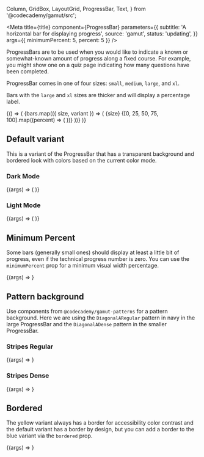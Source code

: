  Column,
  GridBox,
  LayoutGrid,
  ProgressBar,
  Text,
} from '@codecademy/gamut/src';


<Meta
  title={title}
  component={ProgressBar}
  parameters={{
    subtitle: 'A horizontal bar for displaying progress',
    source: 'gamut',
    status: 'updating',
  }}
  args={{ minimumPercent: 5, percent: 5 }}
/>

ProgressBars are to be used when you would like to indicate a known or
somewhat-known amount of progress along a fixed course. For example, you
might show one on a quiz page indicating how many questions have been
completed.

ProgressBar comes in one of four sizes: `small`, `medium`, `large`, and `xl`.

Bars with the `large` and `xl` sizes are thicker and will display a
percentage label.

<Canvas>
  <Story name="ProgressBar">
    {() => (
      <LayoutGrid gap={16}>
        {bars.map(({ size, variant }) => (
          <Column key={[size, variant].join()} size={{ md: 6, lg: 3 }}>
            <Text variant="title-sm" textTransform="capitalize">
              {size}
            </Text>
            {[0, 25, 50, 75, 100].map((percent) => (
              <GridBox alignContent="center" height={48}>
                <ProgressBar size={size} percent={percent} variant={variant} />
              </GridBox>
            ))}
          </Column>
        ))}
      </LayoutGrid>
    )}
  </Story>
</Canvas>

<PropsTable story="ProgressBar" />

## Default variant

This is a variant of the ProgressBar that has a transparent background and bordered look with colors based on the current color mode.

### Dark Mode

<Canvas column={2}>
  <Story
    name="Dark Mode"
    args={{
      percent: 50,
      variant: 'default',
    }}
  >
    {(args) => (
      <Background bg="navy" p={32}>
        <ProgressBar {...args} />
      </Background>
    )}
  </Story>
</Canvas>

### Light Mode

<Canvas column={2}>
  <Story
    name="Light Mode"
    args={{
      percent: 42,
      variant: 'default',
      size: 'large',
    }}
  >
    {(args) => (
      <Background bg="palePink" p={32}>
        <ProgressBar {...args} />
      </Background>
    )}
  </Story>
</Canvas>

## Minimum Percent

Some bars (generally small ones) should display at least a little bit of
progress, even if the technical progress number is zero. You can use the
`minimumPercent` prop for a minimum visual width percentage.

<Canvas>
  <Story name="Minimum Percentage">{(args) => <ProgressBar {...args} />}</Story>
</Canvas>

## Pattern background

Use components from `@codecademy/gamut-patterns` for a pattern background.
Here we are using the `DiagonalARegular` pattern in navy in the large ProgressBar and the `DiagonalADense` pattern in the smaller ProgressBar.

### Stripes Regular

<Canvas column={2}>
  <Story
    name="Stripes - Regular"
    args={{
      pattern: DiagonalARegular,
      size: 'large',
      percent: 50,
      variant: 'yellow',
    }}
  >
    {(args) => <ProgressBar {...args} />}
  </Story>
</Canvas>

### Stripes Dense

<Canvas>
  <Story
    name="Stripes - Dense"
    args={{
      size: 'medium',
      pattern: DiagonalADense,
      percent: 33,
      variant: 'blue',
    }}
  >
    {(args) => <ProgressBar {...args} />}
  </Story>
</Canvas>

## Bordered

The yellow variant always has a border for accessibility color contrast and the default variant has a border by design, but you can add a border to the blue variant via the `bordered` prop.

<Canvas>
  <Story
    name="Bordered"
    args={{
      size: 'medium',
      percent: 33,
      variant: 'blue',
      bordered: true,
    }}
  >
    {(args) => <ProgressBar {...args} />}
  </Story>
</Canvas>
